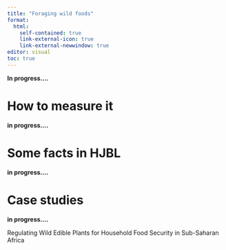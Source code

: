 ```yaml
---
title: "Foraging wild foods"
format:
  html:
    self-contained: true
    link-external-icon: true
    link-external-newwindow: true
editor: visual
toc: true
---
```


**In progress....**

# How to measure it

**in progress....**

# Some facts in HJBL

**in progress....**

# Case studies

**in progress....**

Regulating Wild Edible Plants for Household Food Security in Sub-Saharan Africa

# 
